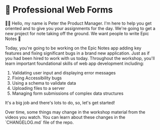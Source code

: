 # 📝 Professional Web Forms

<EpicVideo url="https://www.epicweb.dev/workshops/professional-web-forms/introduction-to-workshop/intro-to-professional-web-forms-workshop" />

👨‍💼 Hello, my name is Peter the Product Manager. I'm here to help you get
oriented and to give you your assignments for the day. We're going to get a new
project for note taking off the ground. We want people to write Epic Notes 💪

Today, you're going to be working on the Epic Notes app adding key features
and fixing significant bugs in a brand new application. Just as if you had been
hired to work with us today. Throughout the workshop, you'll learn important
foundational skills of web app development including:

1. Validating user input and displaying error messages
2. Fixing Accessibility bugs
3. Using a schema to validate data
4. Uploading files to a server
5. Managing form submissions of complex data structures

It's a big job and there's lots to do, so, let's get started!

<callout-info>
	Over time, some things may change in the workshop material from the videos you
	watch. You can learn about these changes in the `CHANGELOG.md` file of the
	repo.
</callout-info>
